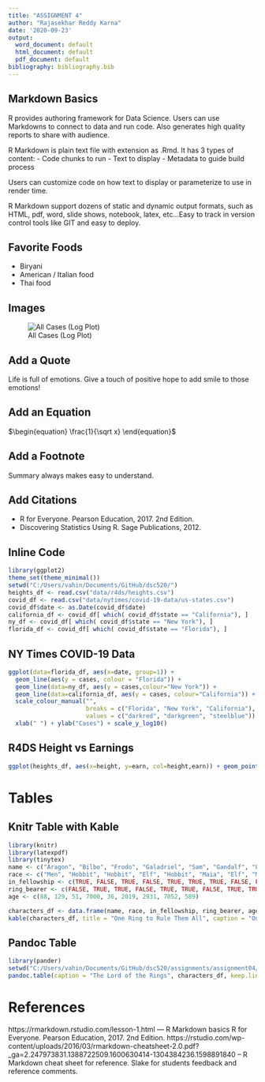 ```yaml
---
title: "ASSIGNMENT 4"
author: "Rajasekhar Reddy Karna"
date: '2020-09-23'
output:
  word_document: default
  html_document: default
  pdf_document: default
bibliography: bibliography.bib
---
```

## Markdown Basics

R provides authoring framework for Data Science. Users can use Markdowns to connect to data and run code. Also generates high quality reports to share with audience. 

R Markdown is plain text file with extension as .Rmd. It has 3 types of content:
- Code chunks to run
- Text to display
- Metadata to guide build process

Users can customize code on how text to display or parameterize to use in render time.

R Markdown support dozens of static and dynamic output formats, such as HTML, pdf, word, slide shows, notebook, latex, etc...Easy to track  in version control tools like GIT and easy to deploy.

## Favorite Foods
- Biryani
- American / Italian food
- Thai food

## Images
![All Cases (Log Plot)](C:/Users/vahin/Documents/GitHub/dsc520/completed/assignment04/plots/10-all-cases-log.png)


## Add a Quote

Life is full of emotions. Give a touch of positive hope to add smile to those emotions!

## Add an Equation

$\begin{equation}
 \frac{1}{\sqrt x}
\end{equation}$

## Add a Footnote

Summary always makes easy to understand.

## Add Citations

* R for Everyone. Pearson Education, 2017. 2nd Edition.
* Discovering Statistics Using R. Sage Publications, 2012. 

## Inline Code

```r
library(ggplot2)
theme_set(theme_minimal())
setwd("C:/Users/vahin/Documents/GitHub/dsc520/")
heights_df <- read.csv("data/r4ds/heights.csv")
covid_df <- read.csv("data/nytimes/covid-19-data/us-states.csv")
covid_df$date <- as.Date(covid_df$date)
california_df <- covid_df[ which( covid_df$state == "California"), ]
ny_df <- covid_df[ which( covid_df$state == "New York"), ]
florida_df <- covid_df[ which( covid_df$state == "Florida"), ]
```


## NY Times COVID-19 Data
```r
ggplot(data=florida_df, aes(x=date, group=1)) +
  geom_line(aes(y = cases, colour = "Florida")) +
  geom_line(data=ny_df, aes(y = cases,colour="New York")) +
  geom_line(data=california_df, aes(y = cases, colour="California")) +
  scale_colour_manual("",
                      breaks = c("Florida", "New York", "California"),
                      values = c("darkred", "darkgreen", "steelblue")) +
  xlab(" ") + ylab("Cases") + scale_y_log10()
```

## R4DS Height vs Earnings
```r
ggplot(heights_df, aes(x=height, y=earn, col=height,earn)) + geom_point(aes(color=sex)) + ggtitle("Height vs. Earnings") + xlab("Height (Inches)") + ylab("Earnings (Dollars)")
```

# Tables

## Knitr Table with Kable

```r
library(knitr)
library(latexpdf)
library(tinytex)
name <- c("Aragon", "Bilbo", "Frodo", "Galadriel", "Sam", "Gandalf", "Legolas", "Sauron", "Gollum")
race <- c("Men", "Hobbit", "Hobbit", "Elf", "Hobbit", "Maia", "Elf", "Maia", "Hobbit")
in_fellowship <- c(TRUE, FALSE, TRUE, FALSE, TRUE, TRUE, TRUE, FALSE, FALSE)
ring_bearer <- c(FALSE, TRUE, TRUE, FALSE, TRUE, TRUE, FALSE, TRUE, TRUE)
age <- c(88, 129, 51, 7000, 36, 2019, 2931, 7052, 589)

characters_df <- data.frame(name, race, in_fellowship, ring_bearer, age)
kable(characters_df, title = "One Ring to Rule Them All", caption = "One Ring to Rule Them All" )
```

## Pandoc Table
```r
library(pander)
setwd("C:/Users/vahin/Documents/GitHub/dsc520/assignments/assignment04/")
pandoc.table(caption = "The Lord of the Rings", characters_df, keep.line = TRUE, style = 'grid')
```


# References
https://rmarkdown.rstudio.com/lesson-1.html   --- R Markdown basics
R for Everyone. Pearson Education, 2017. 2nd Edition.
https://rstudio.com/wp-content/uploads/2016/03/rmarkdown-cheatsheet-2.0.pdf?_ga=2.247973831.1388722509.1600630414-1304384236.1598891840 -- R Markdown cheat sheet for reference.
Slake for students feedback and reference comments.